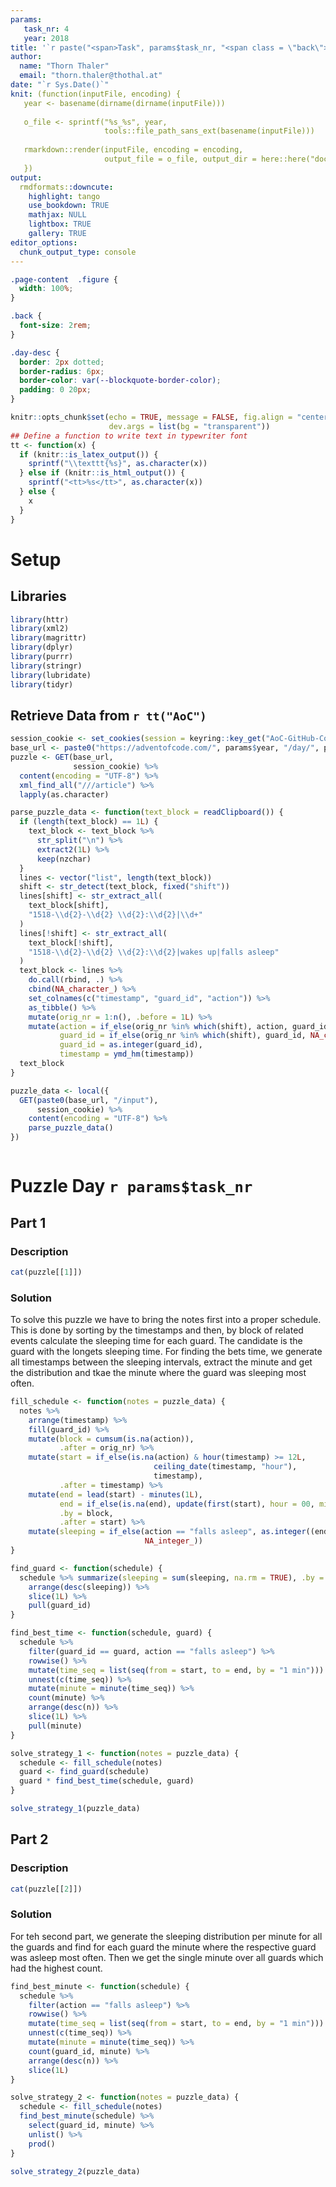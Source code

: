 ```yaml
---
params:
   task_nr: 4
   year: 2018
title: '`r paste("<span>Task", params$task_nr, "<span class = \"back\"><a href = \"index.html\">", fontawesome::fa("home"), "</a></span></span>")`'
author: 
  name: "Thorn Thaler"
  email: "thorn.thaler@thothal.at"
date: "`r Sys.Date()`"
knit: (function(inputFile, encoding) {
   year <- basename(dirname(dirname(inputFile)))
   
   o_file <- sprintf("%s_%s", year, 
                     tools::file_path_sans_ext(basename(inputFile)))
                     
   rmarkdown::render(inputFile, encoding = encoding, 
                     output_file = o_file, output_dir = here::here("docs"))
   })
output: 
  rmdformats::downcute:
    highlight: tango
    use_bookdown: TRUE
    mathjax: NULL
    lightbox: TRUE
    gallery: TRUE
editor_options: 
  chunk_output_type: console
---
```


```css
.page-content  .figure {
  width: 100%;
}

.back {
  font-size: 2rem;
}

.day-desc {
  border: 2px dotted;
  border-radius: 6px;
  border-color: var(--blockquote-border-color);
  padding: 0 20px;
}
```


```r
knitr::opts_chunk$set(echo = TRUE, message = FALSE, fig.align = "center",
                      dev.args = list(bg = "transparent"))
## Define a function to write text in typewriter font
tt <- function(x) {
  if (knitr::is_latex_output()) {
    sprintf("\\texttt{%s}", as.character(x))
  } else if (knitr::is_html_output()) {
    sprintf("<tt>%s</tt>", as.character(x))
  } else {
    x
  }
}

```

# Setup

## Libraries

```r
library(httr)
library(xml2)
library(magrittr)
library(dplyr)
library(purrr)
library(stringr)
library(lubridate)
library(tidyr)
```

## Retrieve Data from `r tt("AoC")`


```r
session_cookie <- set_cookies(session = keyring::key_get("AoC-GitHub-Cookie"))
base_url <- paste0("https://adventofcode.com/", params$year, "/day/", params$task_nr)
puzzle <- GET(base_url,
              session_cookie) %>% 
  content(encoding = "UTF-8") %>% 
  xml_find_all("///article") %>% 
  lapply(as.character)

parse_puzzle_data <- function(text_block = readClipboard()) {
  if (length(text_block) == 1L) {
    text_block <- text_block %>% 
      str_split("\n") %>% 
      extract2(1L) %>% 
      keep(nzchar)
  }
  lines <- vector("list", length(text_block))
  shift <- str_detect(text_block, fixed("shift"))
  lines[shift] <- str_extract_all(
    text_block[shift], 
    "1518-\\d{2}-\\d{2} \\d{2}:\\d{2}|\\d+"
  )
  lines[!shift] <- str_extract_all(
    text_block[!shift],
    "1518-\\d{2}-\\d{2} \\d{2}:\\d{2}|wakes up|falls asleep"
  )
  text_block <- lines %>% 
    do.call(rbind, .) %>% 
    cbind(NA_character_) %>% 
    set_colnames(c("timestamp", "guard_id", "action")) %>% 
    as_tibble() %>% 
    mutate(orig_nr = 1:n(), .before = 1L) %>% 
    mutate(action = if_else(orig_nr %in% which(shift), action, guard_id),
           guard_id = if_else(orig_nr %in% which(shift), guard_id, NA_character_),
           guard_id = as.integer(guard_id),
           timestamp = ymd_hm(timestamp))
  text_block
}

puzzle_data <- local({
  GET(paste0(base_url, "/input"),
      session_cookie) %>% 
    content(encoding = "UTF-8") %>% 
    parse_puzzle_data()
})
```

```r
```

# Puzzle Day `r params$task_nr`

## Part 1

### Description

```r
cat(puzzle[[1]])
```

### Solution

To solve this puzzle we have to bring the notes first into a proper schedule. This is done
by sorting by the timestamps and then, by block of related events calculate the sleeping
time for each guard. The candidate is the guard with the longets sleeping time. For 
finding the bets time, we generate all timestamps between the sleeping intervals, extract
the minute and get the distribution and tkae the minute where the guard was sleeping most 
often.

```r
fill_schedule <- function(notes = puzzle_data) {
  notes %>% 
    arrange(timestamp) %>% 
    fill(guard_id) %>% 
    mutate(block = cumsum(is.na(action)),
           .after = orig_nr) %>% 
    mutate(start = if_else(is.na(action) & hour(timestamp) >= 12L, 
                                ceiling_date(timestamp, "hour"), 
                                timestamp),
           .after = timestamp) %>% 
    mutate(end = lead(start) - minutes(1L),
           end = if_else(is.na(end), update(first(start), hour = 00, minute = 59), end),
           .by = block,
           .after = start) %>% 
    mutate(sleeping = if_else(action == "falls asleep", as.integer((end - start) / 60), 
                              NA_integer_))
}

find_guard <- function(schedule) {
  schedule %>% summarize(sleeping = sum(sleeping, na.rm = TRUE), .by = guard_id) %>%
    arrange(desc(sleeping)) %>% 
    slice(1L) %>% 
    pull(guard_id)
}

find_best_time <- function(schedule, guard) {
  schedule %>% 
    filter(guard_id == guard, action == "falls asleep") %>% 
    rowwise() %>% 
    mutate(time_seq = list(seq(from = start, to = end, by = "1 min"))) %>% 
    unnest(c(time_seq)) %>% 
    mutate(minute = minute(time_seq)) %>% 
    count(minute) %>% 
    arrange(desc(n)) %>% 
    slice(1L) %>% 
    pull(minute)
}

solve_strategy_1 <- function(notes = puzzle_data) {
  schedule <- fill_schedule(notes)
  guard <- find_guard(schedule)
  guard * find_best_time(schedule, guard)
}

solve_strategy_1(puzzle_data)
```

## Part 2

### Description

```r
cat(puzzle[[2]])
```

### Solution

For teh second part, we generate the sleeping distribution per minute for all the guards
and find for each guard the minute where the respective guard was asleep most often.
Then we get the single minute over all guards which had the highest count.

```r
find_best_minute <- function(schedule) {
  schedule %>% 
    filter(action == "falls asleep") %>% 
    rowwise() %>% 
    mutate(time_seq = list(seq(from = start, to = end, by = "1 min"))) %>% 
    unnest(c(time_seq)) %>% 
    mutate(minute = minute(time_seq)) %>% 
    count(guard_id, minute) %>% 
    arrange(desc(n)) %>% 
    slice(1L)
}

solve_strategy_2 <- function(notes = puzzle_data) {
  schedule <- fill_schedule(notes)
  find_best_minute(schedule) %>% 
    select(guard_id, minute) %>% 
    unlist() %>% 
    prod()
}

solve_strategy_2(puzzle_data)
```
